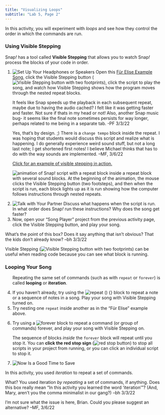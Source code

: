 ```yaml
---
title: "Visualizing Loops"
subtitle: "Lab 5, Page 2"
---
```


::: learn
In this activity, you will experiment with <em>loops</em> and see how they control the order in which the commands are run.
:::

<h3>Using Visible Stepping</h3>

<p>Snap<em>!</em> has a tool called <strong>Visible Stepping</strong> that allows you to watch Snap<em>!</em> process the blocks of your code in order.</p>

::: forYouToDo
<ol>

<li>

<img src="/img/icons/headphones.png" title="Set Up Your Headphones or Speakers" alt="Set Up Your Headphones or Speakers" class="imageRight"/> Open this <a class="js-run snap-project" href="/prog/U2/lab01/sample-song-player-fur-elise.xml" title="Sample Song Player - Snap! project" target="_blank">Für Elise Example Song</a>, click the Visible Stepping button (<img src="/img/2-complexity/visible-stepping.png" title="Visible Stepping button with two footprints" alt="Visible Stepping button with two footprints" class="inline nopadtb"/>), click the script to play the song, and watch how Visible Stepping shows how the program moves through the nested repeat blocks.<br />

::: todo
<p>It feels like Snap speeds up the playback in each subsequent repeat, maybe due to having the audio cached? I felt like it was getting faster and faster. Not sure if thats in my head or not! Also, another Snap music bug- it seems like the final note sometimes persists for way longer, perhaps related to me being in a separate tab. -PF 3/3/22</p>

<p>Yes, that's by design. ;) There is a <code>change tempo</code> block inside the repeat. I was hoping that students would discuss this script and realize what is happening. I do generally experience weird sound stuff, but not a long last note; I get shortened first notes! I believe Michael thinks that has to do with the way sounds are implemented. --MF, 3/6/22</p>
:::

::: endnote
<p><a href="#hint-visible-stepping" data-toggle="collapse" title="Click for an example of visible stepping in action.">Click for an example of visible stepping in action.</a></p>

::: {#hint-visible-stepping .collapse}
<img src="/img/U2/lab01/sample-song-player-fur-elise.gif" title="animation of Snap! script with a repeat block inside a repeat block with several sound blocks. At the beginning of the animation, the mouse clicks the Visible Stepping button (two footsteps), and then when the script is run, each block lights up as it is run showing how the computer follows instructions through nested repeats." alt="animation of Snap! script with a repeat block inside a repeat block with several sound blocks. At the beginning of the animation, the mouse clicks the Visible Stepping button (two footsteps), and then when the script is run, each block lights up as it is run showing how the computer follows instructions through nested repeats." class="indent"/>
:::
:::

</li>

<li><img src="/img/icons/talk-with-your-partner.png" title="Talk with Your Partner" alt="Talk with Your Partner" class="imageRight"/> Discuss what happens when the script is run. In what order does Snap<em>!</em> run these instructions? Why does the song get faster?</li>

<li>Now, open your "Song Player" project from the previous activity page, click the Visible Stepping button, and play your song.</li>

</ol>
:::

::: endnote
::: todo
What's the point of this box? Does it say anything that isn't obvious? That the kids don't already know? --bh 3/3/22
:::

Visible Stepping (<img src="/img/2-complexity/visible-stepping.png" title="Visible Stepping button with two footprints" alt="Visible Stepping button with two footprints" class="inline nopadtb"/>) can be useful when reading code because you can see what block is running.
:::

<h3>Looping Your Song</h3>

::: forYouToDo
<ol start="4">

::: vocab
<p>Repeating the same set of commands (such as with <code>repeat</code> or <code>forever</code>) is called <strong>looping</strong> or <strong>iteration</strong>.</p>
:::

<li>If you haven't already, try using the <img src="/img/blocks/repeat.png" title="repeat () {}" alt="repeat () {}" class="inline nopadtb"/> block to repeat a note or a sequence of notes in a song. Play your song with Visible Stepping turned on.</li>

<li>Try nesting one <code>repeat</code> inside another as in the "Für Elise" example above.</li>

<li>

Try using a <img src="/img/blocks/forever-full-size.png" title="forever" alt="forever" class="inline nopadtb"/> block to repeat a command (or group of commands) forever, and play your song with Visible Stepping on.

::: {.narrower style="clear: right;"}
The sequence of blocks <em>inside</em> the <code>forever</code> block will repeat until you stop it. You can <strong>click the red stop sign</strong> (<img src="/img/1-introduction/stop_button.png" title="red stop button" alt="red stop button"/>) to stop all scripts in your project from running, or you can click an individual script to stop it.
:::

</li>

<li><img src="/img/icons/save-now.png" title="Now Is a Good Time to Save" alt="Now Is a Good Time to Save" class="inline"/></li>

</ol>
:::

::: learn
In this activity, you used <em>iteration</em> to repeat a set of commands.

::: todo
What? You used iteration <em>by repeating</em> a set of commands, if anything. Does this box really mean "In this activity you learned the word 'iteration'"? (And, Mary, aren't you the comma minimalist in our gang?) --bh 3/3/22

<p>I'm not sure what the issue is here, Brian. Could you please suggest an alternative? --MF, 3/6/22</p>
:::
:::

